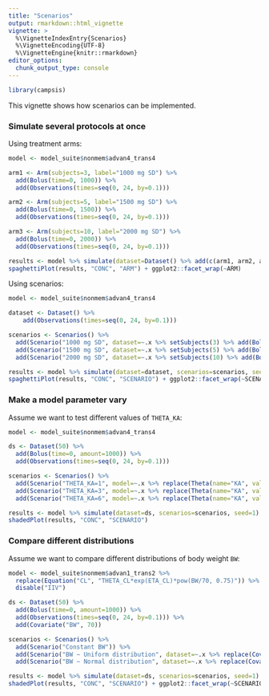 ```yaml
---
title: "Scenarios"
output: rmarkdown::html_vignette
vignette: >
  %\VignetteIndexEntry{Scenarios}
  %\VignetteEncoding{UTF-8}
  %\VignetteEngine{knitr::rmarkdown}
editor_options: 
  chunk_output_type: console
---
```


```r
library(campsis)
```

This vignette shows how scenarios can be implemented.

### Simulate several protocols at once

Using treatment arms:

```r
model <- model_suite$nonmem$advan4_trans4

arm1 <- Arm(subjects=3, label="1000 mg SD") %>%
  add(Bolus(time=0, 1000)) %>%
  add(Observations(times=seq(0, 24, by=0.1)))

arm2 <- Arm(subjects=5, label="1500 mg SD") %>%
  add(Bolus(time=0, 1500)) %>%
  add(Observations(times=seq(0, 24, by=0.1)))

arm3 <- Arm(subjects=10, label="2000 mg SD") %>%
  add(Bolus(time=0, 2000)) %>%
  add(Observations(times=seq(0, 24, by=0.1)))

results <- model %>% simulate(dataset=Dataset() %>% add(c(arm1, arm2, arm3)), seed=1)
spaghettiPlot(results, "CONC", "ARM") + ggplot2::facet_wrap(~ARM)
```

Using scenarios:

```r
model <- model_suite$nonmem$advan4_trans4

dataset <- Dataset() %>%
    add(Observations(times=seq(0, 24, by=0.1)))

scenarios <- Scenarios() %>% 
  add(Scenario("1000 mg SD", dataset=~.x %>% setSubjects(3) %>% add(Bolus(time=0, 1000)))) %>%
  add(Scenario("1500 mg SD", dataset=~.x %>% setSubjects(5) %>% add(Bolus(time=0, 1500)))) %>%
  add(Scenario("2000 mg SD", dataset=~.x %>% setSubjects(10) %>% add(Bolus(time=0, 2000))))

results <- model %>% simulate(dataset=dataset, scenarios=scenarios, seed=1)
spaghettiPlot(results, "CONC", "SCENARIO") + ggplot2::facet_wrap(~SCENARIO)
```

### Make a model parameter vary

Assume we want to test different values of `THETA_KA`:

```r
model <- model_suite$nonmem$advan4_trans4

ds <- Dataset(50) %>%
  add(Bolus(time=0, amount=1000)) %>%
  add(Observations(times=seq(0, 24, by=0.1))) 

scenarios <- Scenarios() %>% 
  add(Scenario("THETA_KA=1", model=~.x %>% replace(Theta(name="KA", value=1)))) %>%
  add(Scenario("THETA_KA=3", model=~.x %>% replace(Theta(name="KA", value=3)))) %>%
  add(Scenario("THETA_KA=6", model=~.x %>% replace(Theta(name="KA", value=6))))

results <- model %>% simulate(dataset=ds, scenarios=scenarios, seed=1)
shadedPlot(results, "CONC", "SCENARIO")
```

### Compare different distributions

Assume we want to compare different distributions of body weight `BW`:

```r
model <- model_suite$nonmem$advan1_trans2 %>% 
  replace(Equation("CL", "THETA_CL*exp(ETA_CL)*pow(BW/70, 0.75)")) %>% 
  disable("IIV")

ds <- Dataset(50) %>%
  add(Bolus(time=0, amount=1000)) %>%
  add(Observations(times=seq(0, 24, by=0.1))) %>%
  add(Covariate("BW", 70))

scenarios <- Scenarios() %>% 
  add(Scenario("Constant BW")) %>%
  add(Scenario("BW ∼ Uniform distribution", dataset=~.x %>% replace(Covariate("BW", UniformDistribution(min=60, max=80))))) %>%
  add(Scenario("BW ∼ Normal distribution", dataset=~.x %>% replace(Covariate("BW", NormalDistribution(mean=70, sd=10)))))

results <- model %>% simulate(dataset=ds, scenarios=scenarios, seed=1)
shadedPlot(results, "CONC", "SCENARIO") + ggplot2::facet_wrap(~SCENARIO, ncol=1)
```
